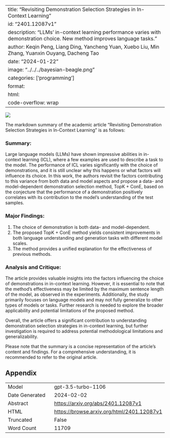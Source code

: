 
---
title: "Revisiting Demonstration Selection Strategies in In-Context Learning"
id: "2401.12087v1"
description: "LLMs' in-context learning performance varies with demonstration choice. New method improves language tasks."
author: Keqin Peng, Liang Ding, Yancheng Yuan, Xuebo Liu, Min Zhang, Yuanxin Ouyang, Dacheng Tao
date: "2024-01-22"
image: "../../../bayesian-beagle.png"
categories: ['programming']
format:
  html:
    code-overflow: wrap
---

![](None)

The markdown summary of the academic article "Revisiting Demonstration Selection Strategies in In-Context Learning" is as follows:

### **Summary:**
Large language models (LLMs) have shown impressive abilities in in-context learning (ICL), where a few examples are used to describe a task to the model. The performance of ICL varies significantly with the choice of demonstrations, and it is still unclear why this happens or what factors will influence its choice. In this work, the authors revisit the factors contributing to this variance from both data and model aspects and propose a data- and model-dependent demonstration selection method, TopK + ConE, based on the conjecture that the performance of a demonstration positively correlates with its contribution to the model’s understanding of the test samples.

### Major Findings:
1. The choice of demonstration is both data- and model-dependent.
2. The proposed TopK + ConE method yields consistent improvements in both language understanding and generation tasks with different model scales.
3. The method provides a unified explanation for the effectiveness of previous methods.

### Analysis and Critique:
The article provides valuable insights into the factors influencing the choice of demonstrations in in-context learning. However, it is essential to note that the method's effectiveness may be limited by the maximum sentence length of the model, as observed in the experiments. Additionally, the study primarily focuses on language models and may not fully generalize to other types of models or tasks. Further research is needed to explore the broader applicability and potential limitations of the proposed method.

Overall, the article offers a significant contribution to understanding demonstration selection strategies in in-context learning, but further investigation is required to address potential methodological limitations and generalizability.

Please note that the summary is a concise representation of the article's content and findings. For a comprehensive understanding, it is recommended to refer to the original article.

## Appendix

|          |          |
|----------|----------|
| Model     | gpt-3.5-turbo-1106       |
| Date Generated     | 2024-02-02       |
| Abstract | [https://arxiv.org/abs/2401.12087v1](https://arxiv.org/abs/2401.12087v1)        |
| HTML     | [https://browse.arxiv.org/html/2401.12087v1](https://browse.arxiv.org/html/2401.12087v1)       |
| Truncated       | False       |
| Word Count       | 11709       |